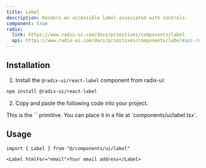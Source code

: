 ```yaml
---
title: Label
description: Renders an accessible label associated with controls.
component: true
radix:
  link: https://www.radix-ui.com/docs/primitives/components/label
  api: https://www.radix-ui.com/docs/primitives/components/label#api-reference
---
```


<ComponentExample src="/components/examples/label/demo.tsx" extractClassname>
  <LabelDemo />
</ComponentExample>

## Installation

1. Install the `@radix-ui/react-label` component from radix-ui:

```bash
npm install @radix-ui/react-label
```

2. Copy and paste the following code into your project.

<ComponentSource src="/components/ui/label.tsx" />

<Callout>
  This is the `<Label />` primitive. You can place it in a file at
  `components/ui/label.tsx`.
</Callout>

## Usage

```tsx
import { Label } from "@/components/ui/label"
```

```tsx
<Label htmlFor="email">Your email address</Label>
```
